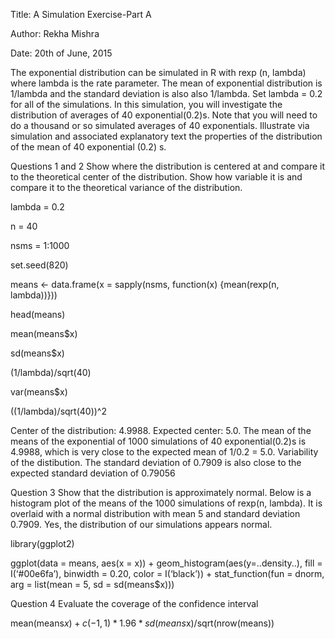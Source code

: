 Title: A Simulation Exercise-Part A

Author: Rekha Mishra

Date: 20th of June, 2015


The exponential distribution can be simulated in R with rexp (n, lambda) where lambda is the rate parameter. The mean of exponential distribution is 1/lambda and the standard deviation is also also 1/lambda. Set lambda = 0.2 for all of the simulations. In this simulation, you will investigate the distribution of averages of 40 exponential(0.2)s. Note that you will need to do a thousand or so simulated averages of 40 exponentials. Illustrate via simulation and associated explanatory text the properties of the distribution of the mean of 40 exponential (0.2) s.

Questions 1 and 2
Show where the distribution is centered at and compare it to the theoretical center of the distribution. Show how variable it is and compare it to the theoretical variance of the distribution.

lambda = 0.2

n = 40

nsms = 1:1000

set.seed(820)

means <- data.frame(x = sapply(nsms, function(x) {mean(rexp(n, lambda))}))

head(means)

mean(means$x)

sd(means$x)

(1/lambda)/sqrt(40)

var(means$x)

((1/lambda)/sqrt(40))^2


Center of the distribution: 4.9988. Expected center: 5.0. The mean of the means of the exponential of 1000 simulations of 40 exponential(0.2)s is 4.9988, which is very close to the expected mean of 1/0.2 = 5.0.
Variability of the distibution. The standard deviation of 0.7909 is also close to the expected standard deviation of 0.79056

Question 3
Show that the distribution is approximately normal. Below is a histogram plot of the means of the 1000 simulations of rexp(n, lambda). It is overlaid with a normal distribution with mean 5 and standard deviation 0.7909. Yes, the distribution of our simulations appears normal.

library(ggplot2)

ggplot(data = means, aes(x = x)) + 
    geom_histogram(aes(y=..density..), fill = I('#00e6fa'), 
                   binwidth = 0.20, color = I('black')) +
    stat_function(fun = dnorm, arg = list(mean = 5, sd = sd(means$x)))
    
Question 4
Evaluate the coverage of the confidence interval

mean(means$x) + c(-1,1)*1.96*sd(means$x)/sqrt(nrow(means))

